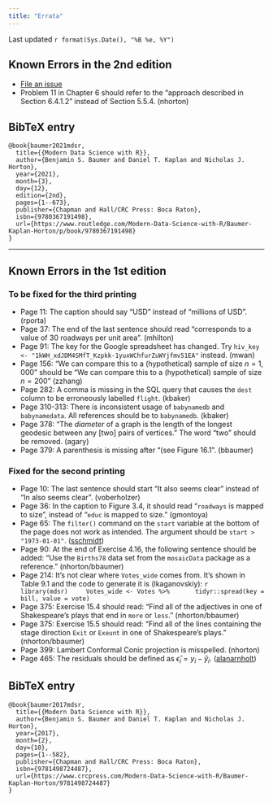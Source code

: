 ```yaml
---
title: "Errata"
---
```


Last updated `r format(Sys.Date(), "%B %e, %Y")`

## Known Errors in the 2nd edition

- [File an issue](https://www.github.com/mdsr-book/mdsr2e/issues)
- Problem 11 in Chapter 6 should refer to the "approach described in Section 6.4.1.2" instead of Section 5.5.4. (nhorton)

## BibTeX entry

```
@book{baumer2021mdsr,
  title={{Modern Data Science with R}},
  author={Benjamin S. Baumer and Daniel T. Kaplan and Nicholas J. Horton},
  year={2021},
  month={3},
  day={12},
  edition={2nd},
  pages={1--673},
  publisher={Chapman and Hall/CRC Press: Boca Raton},
  isbn={9780367191498},
  url={https://www.routledge.com/Modern-Data-Science-with-R/Baumer-Kaplan-Horton/p/book/9780367191498}
}
```

<hr>

## Known Errors in the 1st edition

### To be fixed for the third printing

- Page 11: The caption should say "USD" instead of "millions of USD". (rporta)
- Page 37: The end of the last sentence should read "corresponds to a value of 30 roadways per unit area". (mhilton)
- Page 91: The key for the Google spreadsheet has changed. Try `hiv_key <- "1kWH_xdJDM4SMfT_Kzpkk-1yuxWChfurZuWYjfmv51EA"` instead. (mwan)
- Page 156: "We can compare this to a (hypothetical) sample of size $n = 1,000$" should be "We can compare this to a (hypothetical) sample of size $n = 200$" (zzhang)
- Page 282: A comma is missing in the SQL query that causes the `dest` column to be erroneously labelled `flight`. (kbaker)
- Page 310-313: There is inconsistent usage of `babynamedb` and `babynamedata`. All references should be to `babynamedb`. (kbaker)
- Page 378: "The *diameter* of a graph is the length of the longest geodesic between any [two] pairs of vertices." The word "two" should be removed. (agary)
- Page 379: A parenthesis is missing after "(see Figure 16.1". (bbaumer)

### Fixed for the second printing

- Page 10: The last sentence should start "It also seems clear" instead of "In also seems clear". (voberholzer)
- Page 36: In the caption to Figure 3.4, it should read "`roadways` is mapped to size", instead of "`educ` is mapped to size." (gmontoya)
- Page 65: The `filter()` command on the `start` variable at the bottom of the page does not work as intended. The argument should be `start > "1973-01-01"`. ([sschmidt](https://github.com/mdsr-book/mdsr-book.github.io/issues/15))
- Page 90: At the end of Exercise 4.16, the following sentence should be added: "Use the `Births78` data set from the `mosaicData` package as a reference." (nhorton/bbaumer)
- Page 214: It's not clear where `Votes_wide` comes from. It's shown in Table 9.1 and the code to generate it is (lkaganovskiy): 
    ```r
    library(mdsr)
    Votes_wide <- Votes %>%
      tidyr::spread(key = bill, value = vote)
    ```
- Page 375: Exercise 15.4 should read: "Find all of the adjectives in one of Shakespeare's plays that end in `more` or `less`." (nhorton/bbaumer)
- Page 375: Exercise 15.5 should read: "Find all of the lines containing the stage direction `Exit` or `Exeunt` in one of Shakespeare's plays." (nhorton/bbaumer)
- Page 399: Lambert Conformal Conic projection is misspelled. (nhorton)
- Page 465: The residuals should be defined as $\hat{\epsilon}_i = y_i - \hat{y}_i$. ([alanarnholt](https://github.com/mdsr-book/mdsr-book.github.io/issues/14))

## BibTeX entry

```
@book{baumer2017mdsr,
  title={{Modern Data Science with R}},
  author={Benjamin S. Baumer and Daniel T. Kaplan and Nicholas J. Horton},
  year={2017},
  month={2},
  day={10},
  pages={1--582},
  publisher={Chapman and Hall/CRC Press: Boca Raton},
  isbn={9781498724487},
  url={https://www.crcpress.com/Modern-Data-Science-with-R/Baumer-Kaplan-Horton/9781498724487}
}
```

